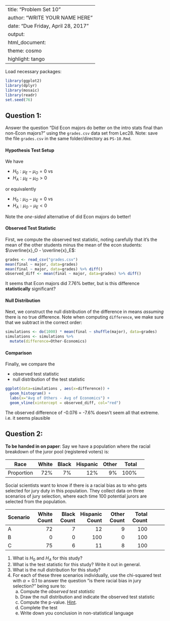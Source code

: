 
---
title: "Problem Set 10"
author: "WRITE YOUR NAME HERE"
date: "Due Friday, April 28, 2017"
output:
  html_document:
    theme: cosmo
    highlight: tango
---

Load necessary packages:

```r
library(ggplot2)
library(dplyr)
library(mosaic)
library(readr)
set.seed(76)
```



## Question 1:

Answer the question "Did Econ majors do better on the intro stats final than
non-Econ majors?" using the `grades.csv` data set from Lec28. Note: save the
file `grades.csv` in the same folder/directory as `PS-10.Rmd`.


#### Hypothesis Test Setup

We have

* $H_0: \mu_E - \mu_O = 0$ vs
* $H_A: \mu_E - \mu_O > 0$

or equivalently

* $H_0: \mu_O - \mu_E = 0$ vs
* $H_A: \mu_O - \mu_E < 0$

Note the *one-sided* alternative of did Econ majors do better!


#### Observed Test Statistic

First, we compute the observed test statistic, noting carefully that it's the
mean of the other students minus the mean of the econ students: 
$\overline{x}_O - \overline{x}_E$:

```r
grades <- read_csv("grades.csv")
mean(final ~ major, data=grades)
mean(final ~ major, data=grades) %>% diff()
observed_diff <- mean(final ~ major, data=grades) %>% diff()
```

It seems that Econ majors did 7.76% better, but is this difference **statistically** significant?

#### Null Distribution

Next, we construct the null distribution of the difference in means *assuming* there
is no true difference. Note when computing `difference`, we make sure that we
subtract in the correct order:

```r
simulations <- do(1000) * mean(final ~ shuffle(major), data=grades)
simulations <- simulations %>%
  mutate(difference=Other-Economics)
```

#### Comparison

Finally, we compare the

* observed test statistic
* null distribution of the test statistic

```r
ggplot(data=simulations , aes(x=difference)) +
  geom_histogram() +
  labs(x="Avg of Others - Avg of Economics") +
  geom_vline(xintercept = observed_diff, col="red")
```

The observed difference of -0.076 = -7.6% doesn't seem all that extreme. i.e.
it seems plausible 






## Question 2:

**To be handed in on paper**: Say we have a population where the racial
breakdown of the juror pool (registered voters) is:

Race | White | Black | Hispanic | Other | Total
----- | -----: | -----: | -----: | -----: | -----: | -----
Proportion | 72% | 7% | 12% | 9% | 100%

Social scientists want to know if there is a racial bias as to who gets selected
for jury duty in this population. They collect data on three scenarios of jury
selection, where each time 100 potential jurors are selected from the
population.

Scenario | White Count | Black Count | Hispanic Count | Other Count | Total Count
----- | -----: | -----: | -----: | -----: | -----: | -----
A | 72 | 7 | 12 | 9 | 100
B | 0 | 0 | 100 | 0 | 100
C | 75 | 6 | 11 | 8 | 100

1. What is $H_0$ and $H_A$ for this study?
1. What is the test statistic for this study? Write it out in general.
1. What is the null distribution for this study? 
1. For each of these three scenarios individually, use the chi-squared test with $\alpha=0.1$ to answer the question
"is there racial bias in jury selection?" being sure to:
    a) Compute the *observed test statistic*
    a) Draw the null distribution and indicate the observed test statistic
    a) Compute the p-value. [Hint](https://beta.rstudioconnect.com/connect/#/apps/2719/access).
    a) Complete the test
    a) Write down you conclusion in non-statistical language
